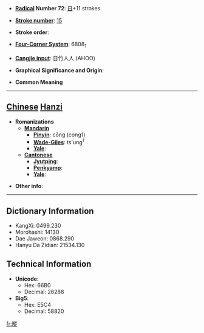 * '''[[Wiktionary:Chinese radical index| Radical]] Number 72''': [[Wiktionary:Chinese radical index 日|日]]+11 strokes

* '''[[Wiktionary:Chinese total strokes index|Stroke number]]''': [[Wiktionary:Chinese total strokes index 15|15]]

* '''Stroke order''': 

* '''[[Wiktionary:Chinese four corner index|Four-Corner System]]''': 6808<sub>1</sub>

* '''[[Wiktionary:Chinese Cangjie index|Cangjie input]]''': 日竹人人 (AHOO)

* '''Graphical Significance and Origin''': 

* '''Common Meaning'''

----

== [[Chinese]] [[Hanzi]] ==

* '''Romanizations'''
** '''[[Mandarin]]'''
*** '''[[Pinyin]]''': cōng (cong1)
*** '''[[Wade-Giles]]''': ts'ung<sup>1</sup>
*** '''[[Yale]]''': 
** '''[[Cantonese]]'''
*** '''[[Jyutping]]''':
*** '''[[Penkyamp]]''': 
*** '''[[Yale]]''': 

* '''Other info''': 

----

== Dictionary Information ==

* KangXi: 0499.230
* Morohashi: 14130
* Dae Jaweon: 0868.290
* Hanyu Da Zidian: 21534.130

== Technical Information ==

* '''Unicode''':
** Hex: 66B0
** Decimal: 26288
* '''Big5''':
** Hex: E5C4
** Decimal: 58820

[[fr:暰]]